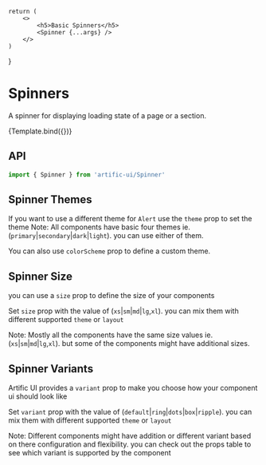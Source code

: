 
    return (
        <>
            <h5>Basic Spinners</h5>
            <Spinner {...args} />
        </>
    )
}

# Spinners

A spinner for displaying loading state of a page or a section.

<div>
    <div name="Default">{Template.bind({})}</div>
</div>

## API

```jsx
import { Spinner } from 'artific-ui/Spinner'
```

## Spinner Themes

If you want to use a different theme for `Alert` use the `theme` prop to set the theme
Note: All components have basic four themes ie. (`primary`|`secondary`|`dark`|`light`). you can use either of them.

You can also use `colorScheme` prop to define a custom theme.

<div>
    <div name="Basic Spinner Themes">
        <Spinner theme="primary" />
        <Spinner theme="secondary" />
        <Spinner theme="dark" />
        <div
            style={{
                padding: '0 5px',
                background: 'black',
                display: 'inline-block',
            }}
        >
            <Spinner theme="light" />
        </div>
        <Spinner
            colorScheme={{
                background: 'linear-gradient(45deg, #e736f4, #673ab7)',
                backgroundColor: '#e736f4',
                color: 'white',
            }}
        />
    </div>
</div>

## Spinner Size

you can use a `size` prop to define the size of your components

Set `size` prop with the value of (`xs`|`sm`|`md`|`lg`,`xl`). you can mix them with different supported `theme` or `layout`

Note: Mostly all the components have the same size values ie.(`xs`|`sm`|`md`|`lg`,`xl`). but some of the components might have additional sizes.

<div>
    <div name="Spinner Size">
        <Spinner size="xl" />
        <Spinner size="lg" />
        <Spinner size="md" />
        <Spinner size="sm" />
        <Spinner size="xs" />
    </div>
</div>

## Spinner Variants

Artific UI provides a `variant` prop to make you choose how your component ui should look like

Set `variant` prop with the value of (`default`|`ring`|`dots`|`box`|`ripple`). you can mix them with different supported `theme` or `layout`

Note: Different components might have addition or different variant based on there configuration and flexibility.
you can check out the props table to see which variant is supported by the component

<div>
    <div name="Spinner Variants">
        <Spinner variant="default" />
        <br />
        <br />
        <Spinner variant="ring" />
        <br />
        <br />
        <Spinner variant="dots" />
        <br />
        <br />
        <br />
        <br />
        <Spinner variant="box" />
        <br />
        <br />
        <Spinner variant="ripple" />
        <br />
        <br />
        <br />
        <br />
    </div>
</div>
